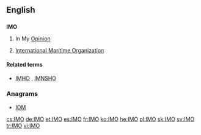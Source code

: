 ==English==
==={{initialism}}===
'''IMO'''

# {{internet}} In My [[opinion|Opinion]] 
# [[w:International Maritime Organization|International Maritime Organization]]

====Related terms====
* {{sense|internet}} [[IMHO]] , [[IMNSHO]]

===Anagrams===
* [[IOM#English|IOM]]

[[cs:IMO]]
[[de:IMO]]
[[et:IMO]]
[[es:IMO]]
[[fr:IMO]]
[[ko:IMO]]
[[he:IMO]]
[[pl:IMO]]
[[sk:IMO]]
[[sv:IMO]]
[[tr:IMO]]
[[vi:IMO]]